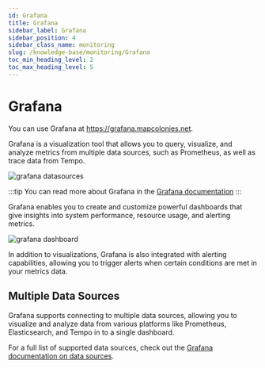 ```yaml
---
id: Grafana
title: Grafana
sidebar_label: Grafana
sidebar_position: 4
sidebar_class_name: monitoring
slug: /knowledge-base/monitoring/Grafana
toc_min_heading_level: 2
toc_max_heading_level: 5
---
```



# Grafana

You can use Grafana at https://grafana.mapcolonies.net.

Grafana is a visualization tool that allows you to query, visualize, and analyze metrics from multiple data sources,
such as Prometheus, as well as trace data from Tempo.

![grafana datasources](./img/grafana/grafana-datasources.png)

:::tip
You can read more about Grafana in the [Grafana documentation](https://grafana.com/docs/grafana/latest/)
:::

Grafana enables you to create and customize powerful dashboards that give insights into system performance,
resource usage, and alerting metrics.

![grafana dashboard](./img/grafana/grafana-dashboard.png)

In addition to visualizations, Grafana is also integrated with alerting capabilities, allowing you to trigger alerts
when certain conditions are met in your metrics data.

## Multiple Data Sources

Grafana supports connecting to multiple data sources, allowing you to visualize and analyze data from various platforms
like Prometheus, Elasticsearch, and Tempo in to a single dashboard. 

For a full list of supported data sources, check out the [Grafana documentation on data sources](https://grafana.com/docs/grafana/latest/datasources/#built-in-core-data-sources).

